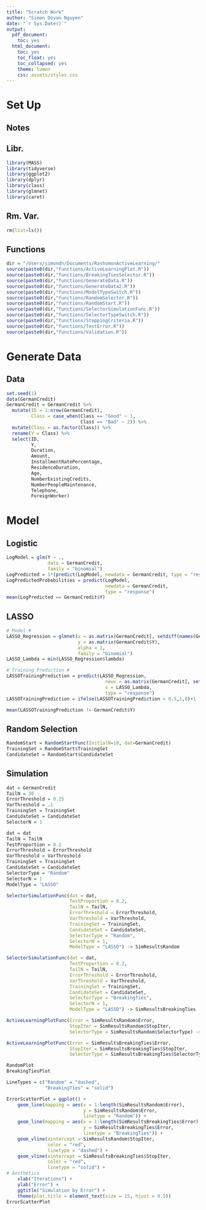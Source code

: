 ```yaml
---
title: "Scratch Work"
author: "Simon Dovan Nguyen"
date: "`r Sys.Date()`"
output:
  pdf_document:
    toc: yes
  html_document:
    toc: yes
    toc_float: yes
    toc_collapsed: yes
    theme: lumen
    css: assets/styles.css
---
```


# Set Up

## Notes

## Libr.

```r
library(MASS)
library(tidyverse)
library(ggplot2)
library(dplyr)
library(class)
library(glmnet)
library(caret)
```

## Rm. Var.

```r
rm(list=ls())
```

## Functions

```r
dir = "/Users/simondn/Documents/RashomonActiveLearning/"
source(paste0(dir,"functions/ActiveLearningPlot.R"))
source(paste0(dir,"functions/BreakingTiesSelector.R"))
source(paste0(dir,"functions/GenerateData.R"))
source(paste0(dir,"functions/GenerateData2.R"))
source(paste0(dir,"functions/ModelTypeSwitch.R"))
source(paste0(dir,"functions/RandomSelector.R"))
source(paste0(dir,"functions/RandomStart.R"))
source(paste0(dir,"functions/SelectorSimulationFunc.R"))
source(paste0(dir,"functions/SelectorTypeSwitch.R"))
source(paste0(dir,"functions/StoppingCriteria.R"))
source(paste0(dir,"functions/TestError.R"))
source(paste0(dir,"functions/Validation.R"))
```

# Generate Data

## Data
```r
set.seed(1)
data(GermanCredit)
GermanCredit = GermanCredit %>% 
  mutate(ID = 1:nrow(GermanCredit),
         Class = case_when(Class == "Good" ~ 1,
                           Class == "Bad" ~ 2)) %>%
  mutate(Class = as.factor(Class)) %>%
  rename(Y = Class) %>%
  select(ID,
         Y,
         Duration,
         Amount,
         InstallmentRatePercentage,
         ResidenceDuration,
         Age,
         NumberExistingCredits,
         NumberPeopleMaintenance,
         Telephone,
         ForeignWorker)
```

# Model

## Logistic
```r
LogModel = glm(Y ~ ., 
               data = GermanCredit,
               family = "binomial")
LogPredicted = 1*(predict(LogModel, newdata = GermanCredit, type = "response")>0.5)
LogPredictedProbabilities = predict(LogModel,
                                    newdata = GermanCredit,
                                    type = "response")
mean(LogPredicted == GermanCredit$Y)
```


## LASSO

```r
# Model #
LASSO_Regression = glmnet(x = as.matrix(GermanCredit[, setdiff(names(GermanCredit), c("Y"))]),
                          y = as.matrix(GermanCredit$Y),
                          alpha = 1,
                          family = "binomial")
LASSO_Lambda = min(LASSO_Regression$lambda)

# Training Prediction #
LASSOTrainingPrediction = predict(LASSO_Regression,
                                    newx = as.matrix(GermanCredit[, setdiff(names(GermanCredit), c("Y"))]),
                                    s = LASSO_Lambda,
                                    type = "response")
LASSOTrainingPrediction = ifelse(LASSOTrainingPrediction > 0.5,1,0)+1

mean(LASSOTrainingPrediction != GermanCredit$Y)

```


## Random Selection

```r
RandomStart = RandomStartFunc(InitialN=10, dat=GermanCredit)
TrainingSet = RandomStart$TrainingSet
CandidateSet = RandomStart$CandidateSet
```

## Simulation

```r
dat = GermanCredit
TailN = 30
ErrorThreshold = 0.25
VarThreshold = .1
TrainingSet = TrainingSet
CandidateSet = CandidateSet
SelectorN = 1

dat = dat
TailN = TailN
TestProportion = 0.2
ErrorThreshold = ErrorThreshold
VarThreshold = VarThreshold
TrainingSet = TrainingSet
CandidateSet = CandidateSet
SelectorType = "Random"
SelectorN = 1
ModelType = "LASSO"
```




```r
SelectorSimulationFunc(dat = dat,
                       TestProportion = 0.2,
                       TailN = TailN,
                       ErrorThreshold = ErrorThreshold,
                       VarThreshold = VarThreshold,
                       TrainingSet = TrainingSet,
                       CandidateSet = CandidateSet,
                       SelectorType = "Random",
                       SelectorN = 1,
                       ModelType = "LASSO") -> SimResultsRandom

SelectorSimulationFunc(dat = dat,
                       TestProportion = 0.2,
                       TailN = TailN,
                       ErrorThreshold = ErrorThreshold,
                       VarThreshold = VarThreshold,
                       TrainingSet = TrainingSet,
                       CandidateSet = CandidateSet,
                       SelectorType = "BreakingTies",
                       SelectorN = 1,
                       ModelType = "LASSO") -> SimResultsBreakingTies
```

```r
ActiveLearningPlotFunc(Error = SimResultsRandom$Error,
                       StopIter = SimResultsRandom$StopIter,
                       SelectorType = SimResultsRandom$SelectorType) -> RandomPlot

ActiveLearningPlotFunc(Error = SimResultsBreakingTies$Error,
                       StopIter = SimResultsBreakingTies$StopIter,
                       SelectorType = SimResultsBreakingTies$SelectorType) -> BreakingTiesPlot
```


```r
RandomPlot
BreakingTiesPlot
```

```r
LineTypes = c("Random" = "dashed",
              "BreakingTies" = "solid")

ErrorScatterPlot = ggplot() +
    geom_line(mapping = aes(x = 1:length(SimResultsRandom$Error), 
                            y = SimResultsRandom$Error,
                            linetype = "Random")) + 
    geom_line(mapping = aes(x = 1:length(SimResultsBreakingTies$Error), 
                            y = SimResultsBreakingTies$Error,
                            linetype = "BreakingTies")) + 
    geom_vline(xintercept = SimResultsRandom$StopIter, 
               color = "red",
               linetype = "dashed") + 
    geom_vline(xintercept = SimResultsBreakingTies$StopIter, 
               color = "red",
               linetype = "solid") +
# Aesthetics
    xlab("Iterations") +
    ylab("Error") +
    ggtitle("Simulation by Error") +
    theme(plot.title = element_text(size = 15, hjust = 0.5))
ErrorScatterPlot

```